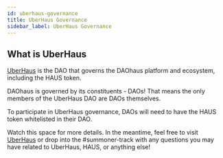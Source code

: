 ```yaml
---
id: uberhaus-governance
title: UberHaus Governance
sidebar_label: UberHaus Governance
---
```


## What is UberHaus

[UberHaus](https://uberhaus.club/docs/welcome) is the DAO that governs the DAOhaus platform and ecosystem, including the HAUS token.

DAOhaus is governed by its constituents - DAOs! That means the only members of the UberHaus DAO are DAOs themselves.

To participate in UberHaus governance, DAOs will need to have the HAUS token whitelisted in their DAO.

Watch this space for more details. In the meantime, feel free to visit [UberHaus](https://uberhaus.club/docs/proposal-flow) or drop into the #summoner-track with any questions you may have related to UberHaus, HAUS, or anything else!
